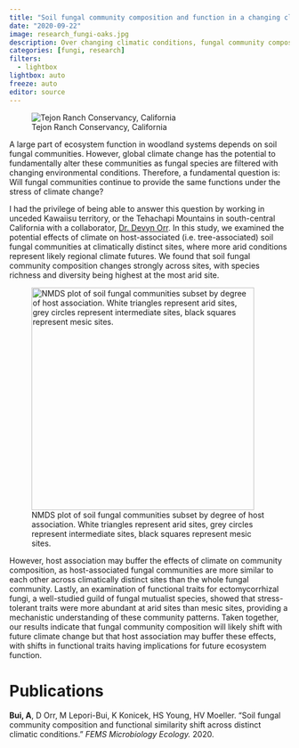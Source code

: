 ```yaml
---
title: "Soil fungal community composition and function in a changing climate"
date: "2020-09-22"
image: research_fungi-oaks.jpg
description: Over changing climatic conditions, fungal community composition may differ, but for some mutualist groups, their function could be retained.
categories: [fungi, research]
filters: 
  - lightbox
lightbox: auto
freeze: auto
editor: source
---
```


![Tejon Ranch Conservancy, California](research_fungi-oaks.jpg){fig-alt="Sampling site. Oak trees tower over a green grassland with clouds in the background."}

A large part of ecosystem function in woodland systems depends on soil fungal communities. However, global climate change has the potential to fundamentally alter these communities as fungal species are filtered with changing environmental conditions. Therefore, a fundamental question is: Will fungal communities continue to provide the same functions under the stress of climate change?

I had the privilege of being able to answer this question by working in unceded Kawaiisu territory, or the Tehachapi Mountains in south-central California with a collaborator, [Dr. Devyn Orr](https://devynorr.weebly.com/). In this study, we examined the potential effects of climate on host-associated (i.e. tree-associated) soil fungal communities at climatically distinct sites, where more arid conditions represent likely regional climate futures. We found that soil fungal community composition changes strongly across sites, with species richness and diversity being highest at the most arid site.

![NMDS plot of soil fungal communities subset by degree of host association. White triangles represent arid sites, grey circles represent intermediate sites, black squares represent mesic sites.](research_fungi-nmds.jpg){width="400" description="Soil fungal communities differ by climatic condition." fig-alt="NMDS plot of soil fungal communities subset by degree of host association. White triangles represent arid sites, grey circles represent intermediate sites, black squares represent mesic sites."}

However, host association may buffer the effects of climate on community composition, as host-associated fungal communities are more similar to each other across climatically distinct sites than the whole fungal community. Lastly, an examination of functional traits for ectomycorrhizal fungi, a well-studied guild of fungal mutualist species, showed that stress-tolerant traits were more abundant at arid sites than mesic sites, providing a mechanistic understanding of these community patterns. Taken together, our results indicate that fungal community composition will likely shift with future climate change but that host association may buffer these effects, with shifts in functional traits having implications for future ecosystem function.

# Publications

**Bui, A**, D Orr, M Lepori-Bui, K Konicek, HS Young, HV Moeller. "Soil fungal community composition and functional similarity shift across distinct climatic conditions." *FEMS Microbiology Ecology.* 2020.

